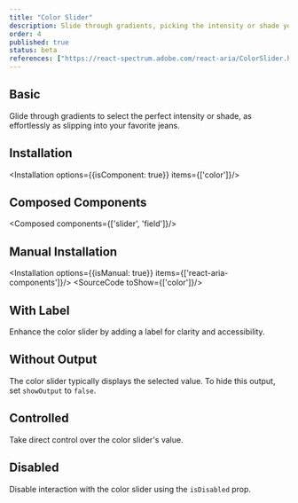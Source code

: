 ```yaml
---
title: "Color Slider"
description: Slide through gradients, picking the intensity or shade you need, as smoothly as sliding into your favorite jeans.
order: 4
published: true
status: beta
references: ["https://react-spectrum.adobe.com/react-aria/ColorSlider.html#props"]
---
```


## Basic
Glide through gradients to select the perfect intensity or shade, as effortlessly as slipping into your favorite jeans.
<How minW72 toUse="colors/color-slider/color-slider-demo" />

## Installation
<Installation options={{isComponent: true}} items={['color']}/>

## Composed Components
<Composed components={['slider', 'field']}/>

## Manual Installation
<Installation options={{isManual: true}} items={['react-aria-components']}/>
<SourceCode toShow={['color']}/>

## With Label
Enhance the color slider by adding a label for clarity and accessibility.
<How minW72 toUse="colors/color-slider/color-slider-with-label-demo" />

## Without Output
The color slider typically displays the selected value. To hide this output, set `showOutput` to `false`.
<How minW72 toUse="colors/color-slider/color-slider-without-output-demo" />

## Controlled
Take direct control over the color slider's value.
<How minW72 toUse="colors/color-slider/color-slider-controlled-demo" />

## Disabled
Disable interaction with the color slider using the `isDisabled` prop.
<How minW72 toUse="colors/color-slider/color-slider-disabled-demo" />
